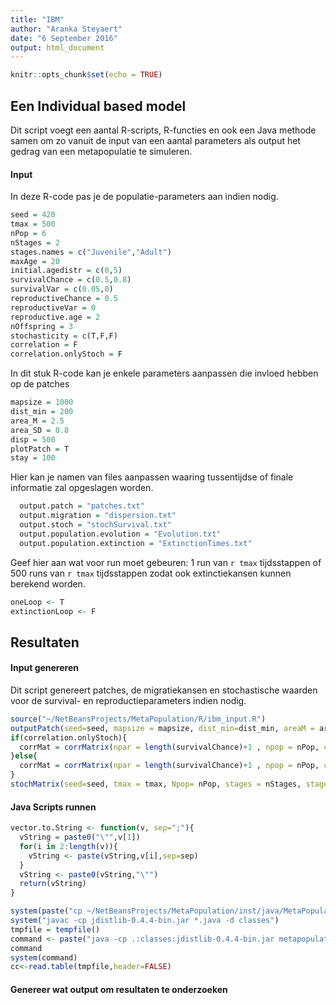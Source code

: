 ```yaml
---
title: "IBM"
author: "Aranka Steyaert"
date: "6 September 2016"
output: html_document
---
```


```r
knitr::opts_chunk$set(echo = TRUE)
```

## Een Individual based model
Dit script voegt een aantal R-scripts, R-functies en ook een Java methode samen om zo vanuit de input van een aantal parameters als output het gedrag van een metapopulatie te simuleren.

#### Input

In deze R-code pas je de populatie-parameters aan indien nodig.
```r
seed = 420
tmax = 500
nPop = 6
nStages = 2
stages.names = c("Juvenile","Adult")
maxAge = 20
initial.agedistr = c(0,5)
survivalChance = c(0.5,0.8)
survivalVar = c(0.05,0)
reproductiveChance = 0.5
reproductiveVar = 0
reproductive.age = 2
nOffspring = 3
stochasticity = c(T,F,F)
correlation = F
correlation.onlyStoch = F
```
In dit stuk R-code kan je enkele parameters aanpassen die invloed hebben op de patches
```r
mapsize = 1000
dist_min = 200
area_M = 2.5
area_SD = 0.8
disp = 500
plotPatch = T
stay = 100
```

Hier kan je namen van files aanpassen waaring tussentijdse of finale informatie zal opgeslagen worden.
```r
  output.patch = "patches.txt"
  output.migration = "dispersion.txt"
  output.stoch = "stochSurvival.txt"
  output.population.evolution = "Evolution.txt"
  output.population.extinction = "ExtinctionTimes.txt"
```

Geef hier aan wat voor run moet gebeuren: 1 run van `r tmax` tijdsstappen of 500 runs van `r tmax` tijdsstappen zodat ook extinctiekansen kunnen berekend worden.
```r
oneLoop <- T
extinctionLoop <- F
```

## Resultaten

#### Input genereren
Dit script genereert patches, de migratiekansen en stochastische waarden voor de survival- en reproductieparameters indien nodig.
```r
source("~/NetBeansProjects/MetaPopulation/R/ibm_input.R")
outputPatch(seed=seed, mapsize = mapsize, dist_min=dist_min, areaM = area_M, areaSD = area_SD, Npatch=nPop, disp = disp, plotG = plotPatch, stay = stay, output.patch = output.patch, output.migration = output.migration)
if(correlation.onlyStoch){
  corrMat = corrMatrix(npar = length(survivalChance)+1 , npop = nPop, correlation = correlation, stochasticity = stochasticity)
}else{
  corrMat = corrMatrix(npar = length(survivalChance)+1 , npop = nPop, correlation = correlation)
}
stochMatrix(seed=seed, tmax = tmax, Npop= nPop, stages = nStages, stages.names = stages.names, stochasticity = stochasticity, survivalM = survivalChance, survivalVAR = survivalVar, reproductionM = reproductiveChance, reproductionVAR = reproductiveVar, corrMat = corrMat, output.stoch = output.stoch)
```

#### Java Scripts runnen

```r
vector.to.String <- function(v, sep=";"){
  vString = paste0("\"",v[1])
  for(i in 2:length(v)){
    vString <- paste(vString,v[i],sep=sep)
  }
  vString <- paste0(vString,"\"")
  return(vString)
}
```

```r
system(paste("cp ~/NetBeansProjects/MetaPopulation/inst/java/MetaPopulation/src/metapopulation/*.java", getwd()))
system("javac -cp jdistlib-0.4.4-bin.jar *.java -d classes")
tmpfile = tempfile()
command <- paste("java -cp .:classes:jdistlib-0.4.4-bin.jar metapopulation.MetaPopulation", tmax, oneLoop, extinctionLoop, nOffspring, reproductive.age, reproductiveChance, vector.to.String(survivalChance), vector.to.String(initial.agedistr), output.patch, output.migration, output.stoch, output.population.evolution, output.population.extinction,">",tmpfile)
command
system(command)
cc<-read.table(tmpfile,header=FALSE)
```

#### Genereer wat output om resultaten te onderzoeken

